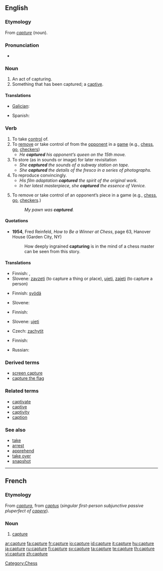 {{wikipedia|dab=capture}}
{{also|capturé}}
==English==

===Etymology===
From {{etyl|frm}} ''[[#French|capture]]'' (noun).

===Pronunciation===
* {{audio|en-us-capture.ogg|Audio (US)}}

===Noun===
{{en-noun}}

# An act of capturing.
# Something that has been captured; a [[captive]].

====Translations====
{{trans-top|act of capturing}}
* [[Galician]]: {{t-|gl|captura|xs=Galician}} {{m}}
{{trans-mid}}
* Spanish: {{t+|es|captura|f}}
{{trans-bottom}}

{{trans-top|something that has been captured}}
{{trans-mid}}
{{trans-bottom}}

===Verb===
{{en-verb|captures|capturing|captured}}

# To take [[control]] of.
# To [[remove]] or take control of from the [[opponent]] in a [[game]] (e.g., [[chess]], [[go]], [[checkers]])
#* ''He '''captured''' his opponent’s queen on the 15th move.''
# To store (as in sounds or image) for later revisitation
#* ''She '''captured''' the sounds of a subway station on tape.''
#* ''She '''captured''' the details of the fresco in a series of photographs.''
# To reproduce convincingly.
#* ''His film adaptation '''captured''' the spirit of the original work.''
#* ''In her latest masterpiece, she '''captured''' the essence of Venice.''
# {{intransitive}} To remove or take control of an opponent’s piece in a game (e.g., [[chess]], [[go]], [[checkers]].)
#: ''My pawn was '''captured'''.''

====Quotations====
* '''1954''', Fred Reinfeld, ''How to Be a Winner at Chess'', page 63, Hanover House (Garden City, NY)
*: How deeply ingrained '''capturing''' is in the mind of a chess master can be seen from this story.

====Translations====
{{trans-top|to take control of}}
* Finnish: {{t-|fi|kaapata}}, {{t+|fi|napata}}
* Slovene: [[zavzeti]] (to capture a thing or place), [[ujeti]], [[zajeti]] (to capture a person)
{{trans-mid}}
{{trans-bottom}}

{{trans-top|to take control of from opponent in game}}
* Finnish: [[syödä]] {{i|Chess}}
{{trans-mid}}
* Slovene: {{t+|sl|vzeti}}
{{trans-bottom}}

{{trans-top|to store}}
* Finnish: {{t+|fi|tallentaa}}
{{trans-mid}}
* Slovene: [[ujeti]]
{{trans-bottom}}

{{trans-top|to reproduce convincingly}}
* Czech: [[zachytit]]
{{trans-mid}}
* Finnish: {{t+|fi|vangita}}
{{trans-bottom}}

{{trans-top|remove or take control of opponent’s piece}}
* Russian: {{t-|ru|взятие|n|tr=vzjátije|sc=Cyrl}}
{{trans-mid}}
{{trans-bottom}}

===Derived terms===
* [[screen capture]]
* [[capture the flag]]

===Related terms===
* [[captivate]]
* [[captive]]
* [[captivity]]
* [[caption]]

===See also===
* [[take]]
* [[arrest]]
* [[apprehend]]
* [[take over]]
* [[snapshot]]

[[Category:Chess]]

----

==French==

===Etymology===
From {{etyl|la}} ''[[captura]]'', from ''[[captus]]'' (''singular first-person subjunctive passive pluperfect of [[capere]]'').

===Noun===
{{fr-noun|f}}

# [[#Noun|capture]]

[[ar:capture]]
[[fa:capture]]
[[fr:capture]]
[[io:capture]]
[[id:capture]]
[[it:capture]]
[[hu:capture]]
[[ja:capture]]
[[ru:capture]]
[[fi:capture]]
[[sv:capture]]
[[ta:capture]]
[[te:capture]]
[[th:capture]]
[[vi:capture]]
[[zh:capture]]